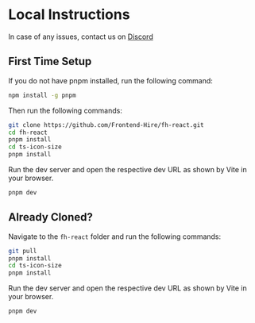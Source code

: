 # Local Instructions

In case of any issues, contact us on [Discord](https://discord.gg/DWAVqksVtx)

## First Time Setup

If you do not have pnpm installed, run the following command:

```sh
npm install -g pnpm
```

Then run the following commands:

```sh
git clone https://github.com/Frontend-Hire/fh-react.git
cd fh-react
pnpm install
cd ts-icon-size
pnpm install
```

Run the dev server and open the respective dev URL as shown by Vite in your browser.

```sh
pnpm dev
```

## Already Cloned?

Navigate to the `fh-react` folder and run the following commands:

```sh
git pull
pnpm install
cd ts-icon-size
pnpm install
```

Run the dev server and open the respective dev URL as shown by Vite in your browser.

```sh
pnpm dev
```
